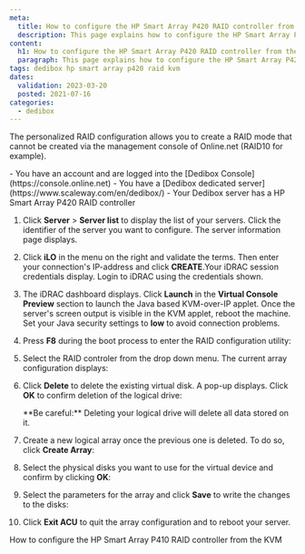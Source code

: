 ```yaml
---
meta:
  title: How to configure the HP Smart Array P420 RAID controller from the KVM
  description: This page explains how to configure the HP Smart Array P420 RAID controller from the KVM
content:
  h1: How to configure the HP Smart Array P420 RAID controller from the KVM
  paragraph: This page explains how to configure the HP Smart Array P420 RAID controller from the KVM
tags: dedibox hp smart array p420 raid kvm
dates:
  validation: 2023-03-20
  posted: 2021-07-16
categories:
  - dedibox
---
```


The personalized RAID configuration allows you to create a RAID mode that cannot be created via the management console of Online.net (RAID10 for example).

<Message type="requirement">
  - You have an account and are logged into the [Dedibox Console](https://console.online.net)
  - You have a [Dedibox dedicated server](https://www.scaleway.com/en/dedibox/)
  - Your Dedibox server has a HP Smart Array P420 RAID controller
</Message>

1. Click **Server** > **Server list** to display the list of your servers. Click the identifier of the server you want to configure. The server information page displays.
2. Click **iLO** in the menu on the right and validate the terms. Then enter your connection's IP-address and click **CREATE**.Your iDRAC session credentials display. Login to iDRAC using the credentials shown.
3. The iDRAC dashboard displays. Click **Launch** in the **Virtual Console Preview** section to launch the Java based KVM-over-IP applet. Once the server's screen output is visible in the KVM applet, reboot the machine.
    <Message type="tip">
      Set your Java security settings to **low** to avoid connection problems.
    </Message>
4. Press **F8** during the boot process to enter the RAID configuration utility:
    <Lightbox src="scaleway_p420_01.webp" alt="" />
5. Select the RAID controler from the drop down menu. The current array configuration displays:
    <Lightbox src="scaleway_p420_03.webp" alt="" />
6. Click **Delete** to delete the existing virtual disk. A pop-up displays. Click **OK** to confirm deletion of the logical drive:
    <Lightbox src="scaleway_p420_04.webp" alt="" />

    <Message type="important">
      **Be careful:** Deleting your logical drive will delete all data stored on it.
    </Message>
7. Create a new logical array once the previous one is deleted. To do so, click **Create Array**:
    <Lightbox src="scaleway_p420_05.webp" alt="" />
8. Select the physical disks you want to use for the virtual device and confirm by clicking **OK**:
    <Lightbox src="scaleway_p420_07.webp" alt="" />
9. Select the parameters for the array and click **Save** to write the changes to the disks:
    <Lightbox src="scaleway_p420_08.webp" alt="" />
10. Click **Exit ACU** to quit the array configuration and to reboot your server.

<Navigation title="See Also">
  <PreviousButton to="/dedibox/hardware/how-to/configure-raid-kvm-p410/">How to configure the HP Smart Array P410 RAID controller from the KVM</PreviousButton>
</Navigation>
